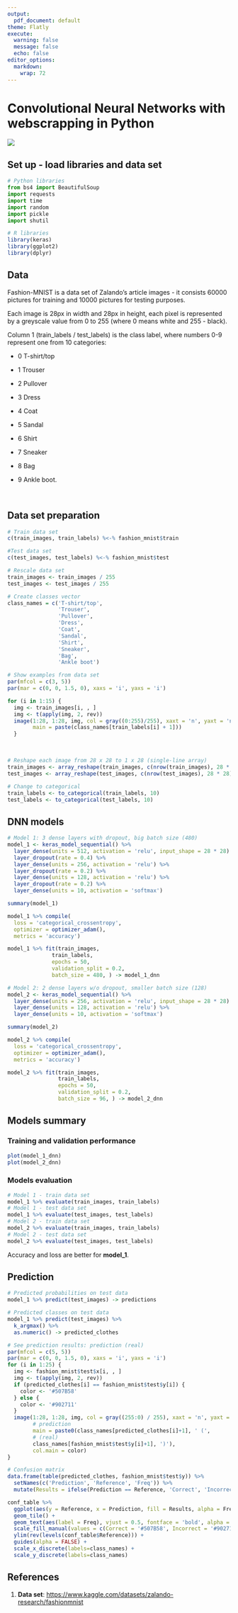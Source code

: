 ```yaml
---
output:
  pdf_document: default
theme: Flatly
execute: 
  warning: false
  message: false
  echo: false
editor_options: 
  markdown: 
    wrap: 72
---
```


# Convolutional Neural Networks with webscrapping in Python

![](02_fashionmnist.png)

## Set up - load libraries and data set

```python
# Python libraries
from bs4 import BeautifulSoup
import requests
import time
import random
import pickle
import shutil
```

```r
# R libraries
library(keras)
library(ggplot2)
library(dplyr)
```

## Data

Fashion-MNIST is a data set of Zalando's article images - it consists 60000 pictures for training and 10000 pictures for testing purposes.

Each image is 28px in width and 28px in height, each pixel is
represented by a greyscale value from 0 to 255 (where 0 means white and
255 - black).

Column 1 (train_labels / test_labels) is the class label, where numbers
0-9 represent one from 10 categories:

-   0 T-shirt/top

-   1 Trouser

-   2 Pullover

-   3 Dress

-   4 Coat

-   5 Sandal

-   6 Shirt

-   7 Sneaker

-   8 Bag

-   9 Ankle boot.

\

## Data set preparation

```r
# Train data set
c(train_images, train_labels) %<-% fashion_mnist$train

#Test data set
c(test_images, test_labels) %<-% fashion_mnist$test

# Rescale data set
train_images <- train_images / 255
test_images <- test_images / 255

# Create classes vector
class_names = c('T-shirt/top',
                'Trouser',
                'Pullover',
                'Dress',
                'Coat', 
                'Sandal',
                'Shirt',
                'Sneaker',
                'Bag',
                'Ankle boot')

# Show examples from data set
par(mfcol = c(3, 5))
par(mar = c(0, 0, 1.5, 0), xaxs = 'i', yaxs = 'i')

for (i in 1:15) { 
  img <- train_images[i, , ]
  img <- t(apply(img, 2, rev)) 
  image(1:28, 1:28, img, col = gray((0:255)/255), xaxt = 'n', yaxt = 'n',
        main = paste(class_names[train_labels[i] + 1]))
  }
```

\
```r
# Reshape each image from 28 x 28 to 1 x 28 (single-line array)
train_images <- array_reshape(train_images, c(nrow(train_images), 28 * 28))
test_images <- array_reshape(test_images, c(nrow(test_images), 28 * 28))

# Change to categorical
train_labels <- to_categorical(train_labels, 10)
test_labels <- to_categorical(test_labels, 10)
```

## DNN models

```r
# Model 1: 3 dense layers with dropout, big batch size (480)
model_1 <- keras_model_sequential() %>%
  layer_dense(units = 512, activation = 'relu', input_shape = 28 * 28) %>%
  layer_dropout(rate = 0.4) %>%
  layer_dense(units = 256, activation = 'relu') %>%
  layer_dropout(rate = 0.2) %>%
  layer_dense(units = 128, activation = 'relu') %>%
  layer_dropout(rate = 0.2) %>%
  layer_dense(units = 10, activation = 'softmax')

summary(model_1)

model_1 %>% compile(
  loss = 'categorical_crossentropy',
  optimizer = optimizer_adam(),
  metrics = 'accuracy')

model_1 %>% fit(train_images,
              train_labels,
              epochs = 50,
              validation_split = 0.2,
              batch_size = 480, ) -> model_1_dnn

# Model 2: 2 dense layers w/o dropout, smaller batch size (128)
model_2 <- keras_model_sequential() %>%
  layer_dense(units = 256, activation = 'relu', input_shape = 28 * 28) %>%
  layer_dense(units = 128, activation = 'relu') %>%
  layer_dense(units = 10, activation = 'softmax')

summary(model_2)

model_2 %>% compile(
  loss = 'categorical_crossentropy',
  optimizer = optimizer_adam(),
  metrics = 'accuracy')

model_2 %>% fit(train_images,
                train_labels,
                epochs = 50,
                validation_split = 0.2,
                batch_size = 96, ) -> model_2_dnn
```

## Models summary

### Training and validation performance

```r
plot(model_1_dnn)
plot(model_2_dnn)
```

### Models evaluation

```r
# Model 1 - train data set
model_1 %>% evaluate(train_images, train_labels)
# Model 1 - test data set
model_1 %>% evaluate(test_images, test_labels) 
# Model 2 - train data set
model_2 %>% evaluate(train_images, train_labels)
# Model 2 - test data set
model_2 %>% evaluate(test_images, test_labels) 
```

Accuracy and loss are better for **model_1**.

## Prediction

```r
# Predicted probabilities on test data
model_1 %>% predict(test_images) -> predictions 

# Predicted classes on test data
model_1 %>% predict(test_images) %>%
  k_argmax() %>%
  as.numeric() -> predicted_clothes 

# See prediction results: prediction (real)
par(mfcol = c(5, 5))
par(mar = c(0, 0, 1.5, 0), xaxs = 'i', yaxs = 'i')
for (i in 1:25) { 
  img <- fashion_mnist$test$x[i, , ]
  img <- t(apply(img, 2, rev))
  if (predicted_clothes[i] == fashion_mnist$test$y[i]) {
    color <- '#507B58' 
  } else {
    color <- '#902711'
  }
  image(1:28, 1:28, img, col = gray((255:0) / 255), xaxt = 'n', yaxt = 'n',
        # prediction 
        main = paste0(class_names[predicted_clothes[i]+1], ' (',
        # (real)
        class_names[fashion_mnist$test$y[i]+1], ')'),
        col.main = color)
}

# Confusion matrix
data.frame(table(predicted_clothes, fashion_mnist$test$y)) %>%
  setNames(c('Prediction', 'Reference', 'Freq')) %>%
  mutate(Results = ifelse(Prediction == Reference, 'Correct', 'Incorrect')) -> conf_table

conf_table %>%
  ggplot(aes(y = Reference, x = Prediction, fill = Results, alpha = Freq)) +
  geom_tile() +
  geom_text(aes(label = Freq), vjust = 0.5, fontface = 'bold', alpha = 1) +
  scale_fill_manual(values = c(Correct = '#507B58', Incorrect = '#902711')) +
  ylim(rev(levels(conf_table$Reference))) +
  guides(alpha = FALSE) +
  scale_x_discrete(labels=class_names) +
  scale_y_discrete(labels=class_names)
```

## References

1.  **Data set**:
    <https://www.kaggle.com/datasets/zalando-research/fashionmnist>
